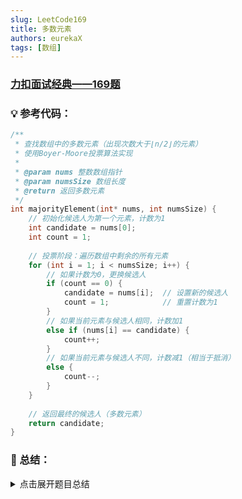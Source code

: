 ```yaml
---
slug: LeetCode169
title: 多数元素
authors: eurekaX
tags: [数组]
---
```



### <B2>[力扣面试经典——169题](https://leetcode.cn/problems/majority-element/?envType=study-plan-v2&envId=top-interview-150 "力扣")</B2>

<!-- truncate -->


### 💡 参考代码：

```c
/**
 * 查找数组中的多数元素（出现次数大于⌊n/2⌋的元素）
 * 使用Boyer-Moore投票算法实现
 * 
 * @param nums 整数数组指针
 * @param numsSize 数组长度
 * @return 返回多数元素
 */
int majorityElement(int* nums, int numsSize) {
    // 初始化候选人为第一个元素，计数为1
    int candidate = nums[0];
    int count = 1;
    
    // 投票阶段：遍历数组中剩余的所有元素
    for (int i = 1; i < numsSize; i++) {
        // 如果计数为0，更换候选人
        if (count == 0) {
            candidate = nums[i];  // 设置新的候选人
            count = 1;            // 重置计数为1
        } 
        // 如果当前元素与候选人相同，计数加1
        else if (nums[i] == candidate) {
            count++;
        } 
        // 如果当前元素与候选人不同，计数减1（相当于抵消）
        else {
            count--;
        }
    }
    
    // 返回最终的候选人（多数元素）
    return candidate;
}
```

### 📖 总结：

<details>
<summary>点击展开题目总结</summary>
# 🤔 多数元素

---

## 1️⃣ 题目核心信息

🎯 **功能描述**：给定一个大小为 n 的数组，找到其中的多数元素。多数元素是指在数组中出现次数大于 ⌊ n/2 ⌋ 的元素。

📥 **输入输出**：
- **输入**：`int* nums`（整数数组指针），`int numsSize`（数组长度）
- **输出**：返回多数元素（保证存在）

---

## 2️⃣ 实现原理

💡 **核心思路**：使用Boyer-Moore投票算法，利用多数元素出现次数超过一半的特性，通过"投票抵消"机制找到目标元素。

📋 **实现步骤**：
1. 初始化候选元素为数组第一个元素，计数器为1
2. 遍历数组剩余元素
3. 若计数器为0，更新候选元素为当前元素，计数器重置为1
4. 若当前元素等于候选元素，计数器加1
5. 若当前元素不等于候选元素，计数器减1
6. 返回最终候选元素

---

## 3️⃣ 关键点解析

原始思路是使用双重循环统计每个元素出现次数，时间复杂度O(n²)，虽然正确但效率低。最优解使用Boyer-Moore投票算法，时间复杂度降为O(n)，空间复杂度O(1)。

### 🎯 代码技巧
- 利用多数元素超过一半的数学特性
- 采用抵消思想，相同+1，不同-1
- 无需实际统计次数，只需找到候选元素

## 4️⃣ 使用场景

### ✅ 适用情况：
- 需要找到出现次数超过一半的元素
- 数据流中查找多数元素
- 在线算法场景，需要实时处理

### ⚠️ 前提条件：
- 数组非空
- 保证存在多数元素（出现次数>n/2）

## 5️⃣ 复杂度分析

- ⏱️ 时间复杂度：O(n) - 只需遍历数组一次

- 💾 空间复杂度：O(1) - 只使用常数额外空间

## 6️⃣ 注意事项

### 🚩 边界情况：
- 数组只有一个元素
- 多数元素刚好出现⌊n/2⌋+1次
- 数组长度为偶数或奇数的情况

### 💥 易错点：
- 忘记处理计数器为0时的候选元素更新
- 混淆多数元素的判断条件（>n/2而非≥n/2）
- 在实际应用中未验证结果确实为多数元素

## 7️⃣ 补充说明

**"战场对决"类比**
```c
/**
 * 多数元素查找 - Boyer-Moore投票算法详解
 * 
 * 核心思想：多数元素的数量超过总数的一半
 * 就像一支军队人数超过总兵力的50%，即使与其他所有军队一对一战斗，
 * 最后剩下的肯定还是这支军队的人
 */
int majorityElement(int* nums, int numsSize) {
    // 初始时，我们假设第一个士兵（数组第一个元素）是我们要找的军队
    int candidate = nums[0];  // 当前候选军队
    int count = 1;            // 当前军队的士兵数量（初始为1）
    
    // 从第二个士兵开始检阅整个军队
    for (int i = 1; i < numsSize; i++) {
        // 如果战场上没有士兵了（count为0）
        if (count == 0) {
            // 更换候选军队为当前遇到的士兵所属军队
            candidate = nums[i];  // 新的候选军队
            count = 1;            // 这支军队当前有1个士兵
        } 
        // 如果当前士兵属于我们正在追踪的候选军队
        else if (nums[i] == candidate) {
            count++;  // 该军队士兵数量+1
        } 
        // 如果当前士兵属于其他军队（敌对军队）
        else {
            count--;  // 我们候选军队的士兵与敌军士兵同归于尽，数量-1
        }
    }
    
    // 最终剩下的候选军队就是多数军队（多数元素）
    return candidate;
}
```

**具体例子演示**

以数组 `[2,2,1,1,1,2,2]` 为例：

| 步骤 | 当前元素 | candidate | count | 说明 |
|------|----------|-----------|-------|------|
| 初始 | - | 2 | 1 | 假设第一个元素2是多数元素 |
| i=1 | 2 | 2 | 2 | 遇到相同元素，count++ |
| i=2 | 1 | 2 | 1 | 遇到不同元素，count--（2和1抵消） |
| i=3 | 1 | 2 | 0 | 再次抵消，count变为0 |
| i=4 | 1 | 1 | 1 | count为0，更换候选元素为1 |
| i=5 | 2 | 1 | 0 | 1和2抵消，count变为0 |
| i=6 | 2 | 2 | 1 | count为0，更换候选元素为2 |
</details>
